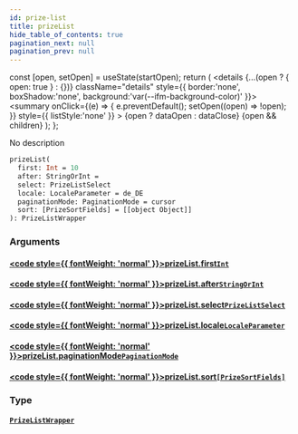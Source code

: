 ```yaml
---
id: prize-list
title: prizeList
hide_table_of_contents: true
pagination_next: null
pagination_prev: null
---
```







  const [open, setOpen] = useState(startOpen);
  return (
    <details {...(open ? { open: true } : {})} className="details" style={{ border:'none', boxShadow:'none', background:'var(--ifm-background-color)' }}>
      <summary
        onClick={(e) => {
          e.preventDefault();
          setOpen((open) => !open);
        }}
        style={{ listStyle:'none' }}
      >
      {open ? dataOpen : dataClose}
      </summary>
      {open && children}
    </details>
  );
};




No description


```graphql
prizeList(
  first: Int = 10
  after: StringOrInt = 
  select: PrizeListSelect
  locale: LocaleParameter = de_DE
  paginationMode: PaginationMode = cursor
  sort: [PrizeSortFields] = [[object Object]]
): PrizeListWrapper
```




### Arguments

#### [<code style={{ fontWeight: 'normal' }}>prizeList.<b>first</b></code>](#)<Bullet />[`Int`](/cris/scalars/int) <Badge class="secondary" text="scalar"/>
> 
> 

#### [<code style={{ fontWeight: 'normal' }}>prizeList.<b>after</b></code>](#)<Bullet />[`StringOrInt`](/cris/scalars/string-or-int) <Badge class="secondary" text="scalar"/>
> 
> 

#### [<code style={{ fontWeight: 'normal' }}>prizeList.<b>select</b></code>](#)<Bullet />[`PrizeListSelect`](/cris/inputs/prize-list-select) <Badge class="secondary" text="input"/>
> 
> 

#### [<code style={{ fontWeight: 'normal' }}>prizeList.<b>locale</b></code>](#)<Bullet />[`LocaleParameter`](/cris/enums/locale-parameter) <Badge class="secondary" text="enum"/>
> 
> 

#### [<code style={{ fontWeight: 'normal' }}>prizeList.<b>paginationMode</b></code>](#)<Bullet />[`PaginationMode`](/cris/enums/pagination-mode) <Badge class="secondary" text="enum"/>
> 
> 

#### [<code style={{ fontWeight: 'normal' }}>prizeList.<b>sort</b></code>](#)<Bullet />[`[PrizeSortFields]`](/cris/inputs/prize-sort-fields) <Badge class="secondary" text="list"/> <Badge class="secondary" text="input"/>
> 
> 

### Type

#### [`PrizeListWrapper`](/cris/objects/prize-list-wrapper) <Badge class="secondary" text="object"/>
> 
> 



